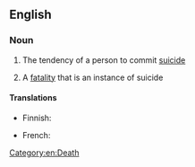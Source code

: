 ==English==

===Noun===
{{en-noun|~|suicidalities}}

# {{context|uncountable|lang=en}} The tendency of a person to commit [[suicide]]
# {{context|countable|lang=en}} A [[fatality]] that is an instance of suicide

====Translations====
{{trans-top|tendency to commit suicide}}
* Finnish: {{t|fi|itsetuhoisuus}}
{{trans-mid}}
* French: {{t|fr|suicidalité|f}}
{{trans-bottom}}
[[Category:en:Death]]